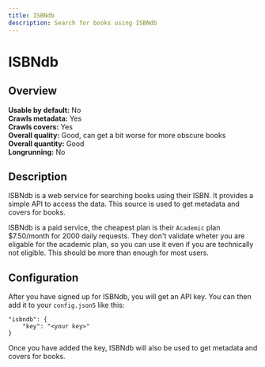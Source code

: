 ```yaml
---
title: ISBNdb
description: Search for books using ISBNdb
---
```


# ISBNdb

## Overview

**Usable by default:** No\
**Crawls metadata:** Yes\
**Crawls covers:** Yes\
**Overall quality:** Good, can get a bit worse for more obscure books\
**Overall quantity:** Good\
**Longrunning:** No

## Description

ISBNdb is a web service for searching books using their ISBN.
It provides a simple API to access the data.
This source is used to get metadata and covers for books.

ISBNdb is a paid service, the cheapest plan is their `Academic` plan $7.50/month for 2000 daily requests.
They don't validate wheter you are eligable for the academic plan, so you can use it even if you are technically not eligible.
This should be more than enough for most users.

## Configuration

After you have signed up for ISBNdb, you will get an API key. You can then add it to your `config.json5` like this:

```json5
"isbndb": {
    "key": "<your key>"
}
```

Once you have added the key, ISBNdb will also be used to get metadata and covers for books.